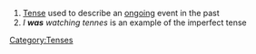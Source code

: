 {{Engnoun}}
# [[Tense]] used to describe an [[ongoing]] event in the past
#''I '''was''' watching tennes'' is an example of the imperfect tense
[[Category:Tenses]]